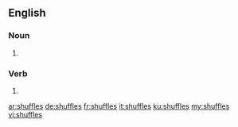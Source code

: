 ==English==

===Noun===
{{head|en|plural}}

# {{plural of|shuffle|lang=en}}

===Verb===
{{head|en}}
# {{en-third-person singular of|shuffle}}

[[ar:shuffles]]
[[de:shuffles]]
[[fr:shuffles]]
[[it:shuffles]]
[[ku:shuffles]]
[[my:shuffles]]
[[vi:shuffles]]
